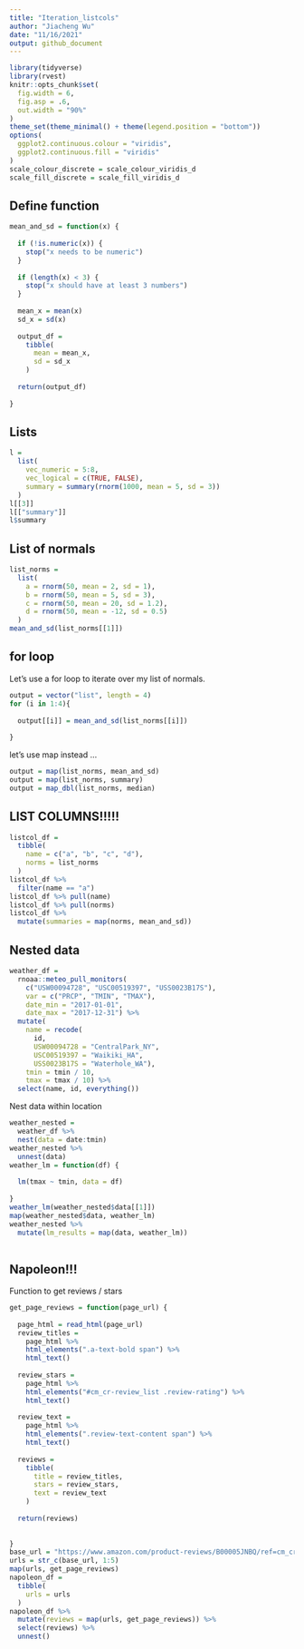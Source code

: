 ```yaml
---
title: "Iteration_listcols"
author: "Jiacheng Wu"
date: "11/16/2021"
output: github_document
---
```


```r
library(tidyverse)
library(rvest)
knitr::opts_chunk$set(
  fig.width = 6,
  fig.asp = .6,
  out.width = "90%"
)
theme_set(theme_minimal() + theme(legend.position = "bottom"))
options(
  ggplot2.continuous.colour = "viridis",
  ggplot2.continuous.fill = "viridis"
)
scale_colour_discrete = scale_colour_viridis_d
scale_fill_discrete = scale_fill_viridis_d
```

## Define function

```r
mean_and_sd = function(x) {
  
  if (!is.numeric(x)) {
    stop("x needs to be numeric")
  }
  
  if (length(x) < 3) {
    stop("x should have at least 3 numbers")
  }
  
  mean_x = mean(x)
  sd_x = sd(x)
  
  output_df = 
    tibble(
      mean = mean_x,
      sd = sd_x
    )
  
  return(output_df)
  
}
```


## Lists


```r
l = 
  list(
    vec_numeric = 5:8,
    vec_logical = c(TRUE, FALSE),
    summary = summary(rnorm(1000, mean = 5, sd = 3))
  )
l[[3]]
l[["summary"]]
l$summary
```


## List of normals

```r
list_norms = 
  list(
    a = rnorm(50, mean = 2, sd = 1),
    b = rnorm(50, mean = 5, sd = 3),
    c = rnorm(50, mean = 20, sd = 1.2),
    d = rnorm(50, mean = -12, sd = 0.5)
  )
mean_and_sd(list_norms[[1]])
```


## for loop

Let's use a for loop to iterate over my list of normals.

```r
output = vector("list", length = 4)
for (i in 1:4){
  
  output[[i]] = mean_and_sd(list_norms[[i]])
  
}
```

let's use map instead ...

```r
output = map(list_norms, mean_and_sd)
output = map(list_norms, summary)
output = map_dbl(list_norms, median)
```


## LIST COLUMNS!!!!!


```r
listcol_df =
  tibble(
    name = c("a", "b", "c", "d"),
    norms = list_norms
  )
listcol_df %>% 
  filter(name == "a")
listcol_df %>% pull(name)
listcol_df %>% pull(norms)
listcol_df %>% 
  mutate(summaries = map(norms, mean_and_sd))
```


## Nested data

```r
weather_df = 
  rnoaa::meteo_pull_monitors(
    c("USW00094728", "USC00519397", "USS0023B17S"),
    var = c("PRCP", "TMIN", "TMAX"), 
    date_min = "2017-01-01",
    date_max = "2017-12-31") %>%
  mutate(
    name = recode(
      id, 
      USW00094728 = "CentralPark_NY", 
      USC00519397 = "Waikiki_HA",
      USS0023B17S = "Waterhole_WA"),
    tmin = tmin / 10,
    tmax = tmax / 10) %>%
  select(name, id, everything())
```


Nest data within location

```r
weather_nested = 
  weather_df %>% 
  nest(data = date:tmin)
weather_nested %>% 
  unnest(data)
weather_lm = function(df) {
  
  lm(tmax ~ tmin, data = df)
  
}
weather_lm(weather_nested$data[[1]])
map(weather_nested$data, weather_lm)
weather_nested %>% 
  mutate(lm_results = map(data, weather_lm))
  
```


## Napoleon!!!

Function to get reviews / stars

```r
get_page_reviews = function(page_url) {
  
  page_html = read_html(page_url)
  review_titles = 
    page_html %>%
    html_elements(".a-text-bold span") %>%
    html_text()
  
  review_stars = 
    page_html %>%
    html_elements("#cm_cr-review_list .review-rating") %>%
    html_text()
  
  review_text = 
    page_html %>%
    html_elements(".review-text-content span") %>%
    html_text()
  
  reviews = 
    tibble(
      title = review_titles,
      stars = review_stars,
      text = review_text
    )
  
  return(reviews)
  
  
}
base_url = "https://www.amazon.com/product-reviews/B00005JNBQ/ref=cm_cr_arp_d_viewopt_rvwer?ie=UTF8&reviewerType=avp_only_reviews&sortBy=recent&pageNumber="
urls = str_c(base_url, 1:5)
map(urls, get_page_reviews)
napoleon_df = 
  tibble(
    urls = urls
  )
napoleon_df %>% 
  mutate(reviews = map(urls, get_page_reviews)) %>% 
  select(reviews) %>% 
  unnest()
```
